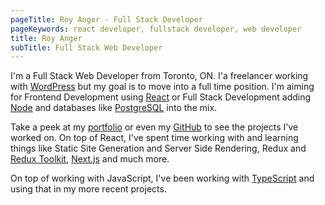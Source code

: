 ```yaml
---
pageTitle: Roy Anger - Full Stack Developer
pageKeywords: react developer, fullstack developer, web developer
title: Roy Anger
subTitle: Full Stack Web Developer
---
```


I'm a Full Stack Web Developer from Toronto, ON. I'a freelancer working with [WordPress](https://wordpress.org/) but my goal is to move into a full time position. I'm aiming for Frontend Development using [React](https://reactjs.org/) or Full Stack Development adding [Node](https://nodejs.dev/) and databases like [PostgreSQL](https://www.postgresql.org/) into the mix.

Take a peek at my [portfolio](/portfolio) or even my [GitHub](https://github.com/royanger) to see the projects I've worked on. On top of React, I've spent time working with and learning things like Static Site Generation and Server Side Rendering, Redux and [Redux Toolkit](https://redux.js.org/), [Next.js](https://nextjs.org/) and much more.

On top of working with JavaScript, I've been working with [TypeScript](https://www.typescriptlang.org/) and using that in my more recent projects.
